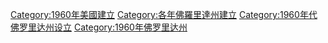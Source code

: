 [[Category:1960年美國建立|Category:1960年美國建立]]
[[Category:各年佛羅里達州建立|Category:各年佛羅里達州建立]]
[[Category:1960年代佛罗里达州设立|Category:1960年代佛罗里达州设立]]
[[Category:1960年佛罗里达州|Category:1960年佛罗里达州]]